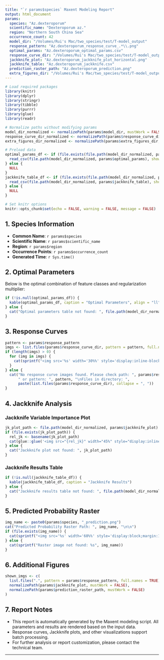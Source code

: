 ```yaml
---
title: "`r params$species` Maxent Modeling Report"
output: html_document
params:
  species: "Az.dexteroporum"
  scientific_name: "Dexteroporum az."
  region: "Northern South China Sea"
  occurrence_count: 42
  model_dir: "/Volumes/Rui's Mac/two_species/test/T-model_output"
  response_pattern: "Az.dexteroporum_response_curve_.*\\.png"
  optimal_params: "Az.dexteroporum_optimal_params.csv"
  response_curve_dir: "/Volumes/Rui's Mac/two_species/test/T-model_output"
  jackknife_plot: "Az.dexteroporum_jackknife_plot_horizontal.png"
  jackknife_table: "Az.dexteroporum_jackknife.csv"
  prediction_raster_path: "Az.dexteroporum_prediction.png"
  extra_figures_dir: "/Volumes/Rui's Mac/two_species/test/T-model_output"
---
```


```r
# Load required packages
library(knitr)
library(dplyr)
library(stringr)
library(tibble)
library(purrr)
library(glue)
library(readr)

# Normalize paths without modifying params
model_dir_normalized <- normalizePath(params$model_dir, mustWork = FALSE)
response_curve_dir_normalized <- normalizePath(params$response_curve_dir, mustWork = FALSE)
extra_figures_dir_normalized <- normalizePath(params$extra_figures_dir, mustWork = FALSE)

# Preload data
optimal_params_df <- if (file.exists(file.path(model_dir_normalized, params$optimal_params))) {
  read_csv(file.path(model_dir_normalized, params$optimal_params), show_col_types = FALSE)
} else {
  NULL
}
jackknife_table_df <- if (file.exists(file.path(model_dir_normalized, params$jackknife_table))) {
  read_csv(file.path(model_dir_normalized, params$jackknife_table), show_col_types = FALSE)
} else {
  NULL
}

# Set knitr options
knitr::opts_chunk$set(echo = FALSE, warning = FALSE, message = FALSE)
```

## 1. Species Information
- **Common Name**: `r params$species`
- **Scientific Name**: `r params$scientific_name`
- **Region**: `r params$region`
- **Occurrence Points**: `r params$occurrence_count`
- **Generated Time**: `r Sys.time()`

## 2. Optimal Parameters

Below is the optimal combination of feature classes and regularization multiplier:
```r
if (!is.null(optimal_params_df)) {
  kable(optimal_params_df, caption = "Optimal Parameters", align = "ll")
} else {
  cat("Optimal parameters table not found: ", file.path(model_dir_normalized, params$optimal_params), "\nPlease verify the file exists.")
}
```

## 3. Response Curves
```r
pattern <- params$response_pattern
imgs <- list.files(params$response_curve_dir, pattern = pattern, full.names = TRUE)
if (length(imgs) > 0) {
  for (img in imgs) {
    cat(sprintf("<img src='%s' width='30%%' style='display:inline-block;margin:8px;'/>", img))
  }
} else {
  cat("No response curve images found. Please check path: ", params$response_curve_dir, 
      " or pattern: ", pattern, "\nFiles in directory: ", 
      paste(list.files(params$response_curve_dir), collapse = ", "))
}
```

## 4. Jackknife Analysis
### Jackknife Variable Importance Plot
```r
jk_plot_path <- file.path(model_dir_normalized, params$jackknife_plot)
if (file.exists(jk_plot_path)) {
  rel_jk <- basename(jk_plot_path)
  cat(glue::glue('<img src="{rel_jk}" width="45%" style="display:inline-block;margin:8px;"/>'))
} else {
  cat("Jackknife plot not found: ", jk_plot_path)
}
```

### Jackknife Results Table
```r
if (!is.null(jackknife_table_df)) {
  kable(jackknife_table_df, caption = "Jackknife Results")
} else {
  cat("Jackknife results table not found: ", file.path(model_dir_normalized, params$jackknife_table), "\nPlease verify the file exists.")
}
```

## 5. Predicted Probability Raster
```r
img_name <- paste0(params$species, "_prediction.png")
cat("Predicted Probability Raster Path: ", img_name, "\n\n")
if (file.exists(img_name)) {
  cat(sprintf("<img src='%s' width='60%%' style='display:block;margin:12px auto;'/>", img_name))
} else {
  cat(sprintf("Raster image not found: %s", img_name))
}
```

## 6. Additional Figures
```r
shown_imgs <- c(
  list.files(".", pattern = params$response_pattern, full.names = TRUE),
  normalizePath(params$jackknife_plot, mustWork = FALSE),
  normalizePath(params$prediction_raster_path, mustWork = FALSE)
)
```

## 7. Report Notes
- This report is automatically generated by the Maxent modeling script. All parameters and results are rendered based on the input data.
- Response curves, Jackknife plots, and other visualizations support batch processing.
- For further analysis or report customization, please contact the technical team.

---